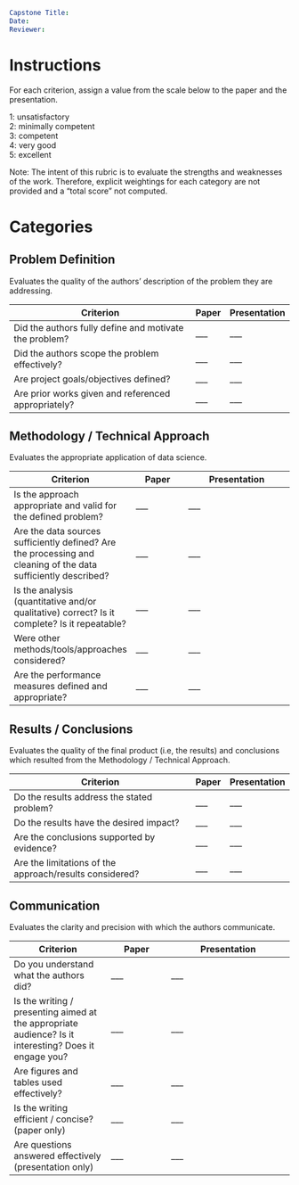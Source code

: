 ```yaml
Capstone Title:
Date:
Reviewer:
```

# Instructions

For each criterion, assign a value from the scale below to the paper and the presentation.

$1$: unsatisfactory\
$2$: minimally competent\
$3$: competent\
$4$: very good\
$5$: excellent

Note: The intent of this rubric is to evaluate the strengths and weaknesses of the work. Therefore, explicit weightings for each category are not provided and a “total score” not computed.

# Categories

## Problem Definition

Evaluates the quality of the authors’ description of the
problem they are addressing.

| Criterion | Paper | Presentation |
|-----------|-------|--------------|
| Did the authors fully define and motivate the problem? | ___ | ___ |
| Did the authors scope the problem effectively? | ___ | ___ |
| Are project goals/objectives defined? | ___ | ___ |
| Are prior works given and referenced appropriately? | ___ | ___ |

## Methodology / Technical Approach

Evaluates the appropriate application of data science.

| Criterion | Paper | Presentation |
|-----------|-------|--------------|
| Is the approach appropriate and valid for the defined problem? | ___ | ___ |
| Are the data sources sufficiently defined? Are the processing and cleaning of the data sufficiently described? | ___ | ___ |
| Is the analysis (quantitative and/or qualitative) correct? Is it complete? Is it repeatable? | ___ | ___ |
| Were other methods/tools/approaches considered? | ___ | ___ |
| Are the performance measures defined and appropriate? | ___ | ___ |

## Results / Conclusions

Evaluates the quality of the final product (i.e, the results)
and conclusions which resulted from the Methodology /
Technical Approach.

| Criterion | Paper | Presentation |
|-----------|-------|--------------|
| Do the results address the stated problem? | ___ | ___ |
| Do the results have the desired impact? | ___ | ___ |
| Are the conclusions supported by evidence? | ___ | ___ |
| Are the limitations of the approach/results considered? | ___ | ___ |

## Communication

Evaluates the clarity and precision with which the authors
communicate.

| Criterion | Paper | Presentation |
|-----------|-------|--------------|
| Do you understand what the authors did? | ___ | ___ |
| Is the writing / presenting aimed at the appropriate audience? Is it interesting? Does it engage you?  | ___ | ___ |
| Are figures and tables used effectively? | ___ | ___ |
| Is the writing efficient / concise? (paper only) | ___ | ___ |
| Are questions answered effectively (presentation only) | ___ | ___ |